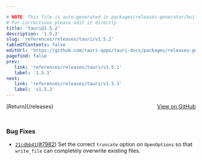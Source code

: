 ```yaml
---

# NOTE: This file is auto-generated in packages/releases-generator/build.ts
# For corrections please edit it directly
title: 'tauri@1.5.2'
description: '1.5.2'
slug: 'references/releases/tauri/v1.5.2'
tableOfContents: false
editUrl: 'https://github.com/tauri-apps/tauri-docs/packages/releases-generator/build.ts'
pagefind: false
prev:
   link: 'references/releases/tauri/v1.5.1'
   label: '1.5.1'
next:
   link: 'references/releases/tauri/v1.5.3'
   label: 'v1.5.3'
---
```


<div style="margin-bottom:3rem; display: flex; justify-content: space-between; align-items: center"><span>[Return](/releases)</span><span><a href="https://github.com/tauri-apps/tauri/releases/tag/tauri-v1.5.2">View on GitHub</a></span></div>

### Bug Fixes

- [`21cdbb41`](https://www.github.com/tauri-apps/tauri/commit/21cdbb41a38f465148bbeb82feb3e7886c320182)([#7982](https://www.github.com/tauri-apps/tauri/pull/7982)) Set the correct `truncate` option on `OpenOptions` so that `write_file` can completely overwrite existing files.


